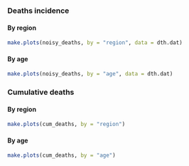 ### Deaths incidence {.tabset}

#### By region
```r
make.plots(noisy_deaths, by = "region", data = dth.dat)
```

#### By age
```r
make.plots(noisy_deaths, by = "age", data = dth.dat)
```

### Cumulative deaths {.tabset}

#### By region
```r
make.plots(cum_deaths, by = "region")
```

#### By age
```r
make.plots(cum_deaths, by = "age")
```
